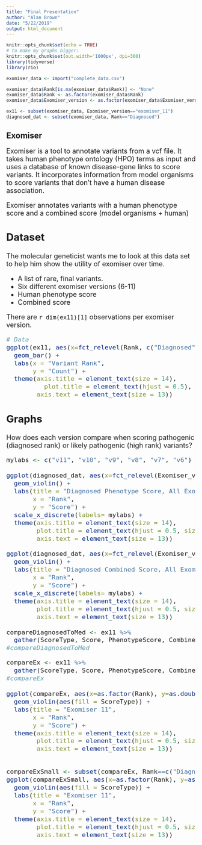 ```yaml
---
title: "Final Presentation"
author: "Alan Brown"
date: "5/22/2019"
output: html_document
---
```


```r
knitr::opts_chunk$set(echo = TRUE)
# to make my graphs bigger:
knitr::opts_chunk$set(out.width='1000px', dpi=300)
library(tidyverse)
library(rio)
```

```r
exomiser_data <- import("complete_data.csv")

exomiser_data$Rank[is.na(exomiser_data$Rank)] <- "None"
exomiser_data$Rank <- as.factor(exomiser_data$Rank)
exomiser_data$Exomiser_version <- as.factor(exomiser_data$Exomiser_version)

ex11 <- subset(exomiser_data, Exomiser_version=="exomiser_11")
diagnosed_dat <- subset(exomiser_data, Rank=="Diagnosed")
```

## Exomiser
<font size="4.5">
Exomiser is a tool to annotate variants from a vcf file. It takes human phenotype ontology (HPO) terms as input and uses a database of known disease-gene links to score variants. It incorporates information from model organisms to score variants that don't have a human disease association. 

Exomiser annotates variants with a human phenotype score and a combined score (model organisms + human)

## Dataset
The molecular geneticist wants me to look at this data set to help him show the utility of exomiser over time.

- A list of rare, final variants. 
- Six different exomiser versions (6-11)
- Human phenotype score
- Combined score

There are `r dim(ex11)[1]` observations per exomiser version.

```r
# Data
ggplot(ex11, aes(x=fct_relevel(Rank, c("Diagnosed","High", "Medium", "Low", "None")))) +
  geom_bar() +
  labs(x = "Variant Rank",
       y = "Count") +
  theme(axis.title = element_text(size = 14),
          plot.title = element_text(hjust = 0.5),
        axis.text = element_text(size = 13))
```

## Graphs
How does each version compare when scoring pathogenic (diagnosed rank) or likely pathogenic (high rank) variants? 

```r

mylabs <- c("v11", "v10", "v9", "v8", "v7", "v6")

ggplot(diagnosed_dat, aes(x=fct_relevel(Exomiser_version, c("exomiser_11", "exomiser_10", "exomiser_9", "exomiser_8", "exomiser_7", "exomiser_6")), y=as.double(PhenotypeScore))) +
  geom_violin() +
  labs(title = "Diagnosed Phenotype Score, All Exomiser Versions",
       x = "Rank",
       y = "Score") +
  scale_x_discrete(labels= mylabs) + 
  theme(axis.title = element_text(size = 14),
        plot.title = element_text(hjust = 0.5, size = 16),
        axis.text = element_text(size = 13))

ggplot(diagnosed_dat, aes(x=fct_relevel(Exomiser_version, c("exomiser_11", "exomiser_10", "exomiser_9", "exomiser_8", "exomiser_7", "exomiser_6")), y=as.double(CombinedScore))) +
  geom_violin() +
  labs(title = "Diagnosed Combined Score, All Exomiser Versions",
       x = "Rank",
       y = "Score") +
  scale_x_discrete(labels= mylabs) + 
  theme(axis.title = element_text(size = 14),
        plot.title = element_text(hjust = 0.5, size = 16),
        axis.text = element_text(size = 13))

compareDiagnosedToMed <- ex11 %>% 
  gather(ScoreType, Score, PhenotypeScore, CombinedScore)
#compareDiagnosedToMed
```

```r

compareEx <- ex11 %>% 
  gather(ScoreType, Score, PhenotypeScore, CombinedScore)
#compareEx

ggplot(compareEx, aes(x=as.factor(Rank), y=as.double(Score))) +
  geom_violin(aes(fill = ScoreType)) +
  labs(title = "Exomiser 11",
       x = "Rank",
       y = "Score") + 
  theme(axis.title = element_text(size = 14),
        plot.title = element_text(hjust = 0.5, size = 16),
        axis.text = element_text(size = 13))


compareExSmall <- subset(compareEx, Rank==c("Diagnosed", "High"))
ggplot(compareExSmall, aes(x=as.factor(Rank), y=as.double(Score))) +
  geom_violin(aes(fill = ScoreType)) +
  labs(title = "Exomiser 11",
       x = "Rank",
       y = "Score") + 
  theme(axis.title = element_text(size = 14),
        plot.title = element_text(hjust = 0.5, size = 16),
        axis.text = element_text(size = 13))

```


</font>